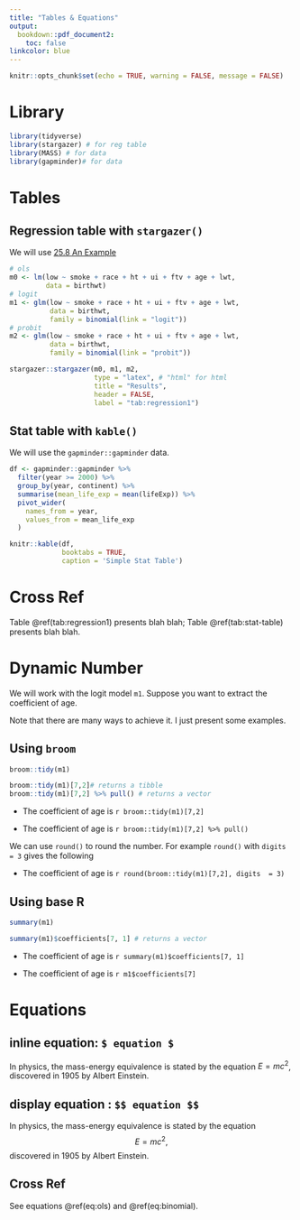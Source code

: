 ```yaml
---
title: "Tables & Equations"
output:
  bookdown::pdf_document2:
    toc: false
linkcolor: blue
---
```


```r
knitr::opts_chunk$set(echo = TRUE, warning = FALSE, message = FALSE)
```

# Library

```r
library(tidyverse)
library(stargazer) # for reg table
library(MASS) # for data
library(gapminder)# for data
```



# Tables

## Regression table with `stargazer()`

We will use [25.8 An Example](https://af-ucp.courses/brm/ldv.html#anexample001)

```r
# ols
m0 <- lm(low ~ smoke + race + ht + ui + ftv + age + lwt,
         data = birthwt)
# logit
m1 <- glm(low ~ smoke + race + ht + ui + ftv + age + lwt,
          data = birthwt,
          family = binomial(link = "logit"))
# probit
m2 <- glm(low ~ smoke + race + ht + ui + ftv + age + lwt,
          data = birthwt,
          family = binomial(link = "probit"))
```


```r
stargazer::stargazer(m0, m1, m2, 
                     type = "latex", # "html" for html
                     title = "Results",
                     header = FALSE,
                     label = "tab:regression1")
```


## Stat table with `kable()`

We will use the `gapminder::gapminder` data.

```r
df <- gapminder::gapminder %>%
  filter(year >= 2000) %>% 
  group_by(year, continent) %>% 
  summarise(mean_life_exp = mean(lifeExp)) %>% 
  pivot_wider(
    names_from = year,
    values_from = mean_life_exp
  )
```


```r
knitr::kable(df,
             booktabs = TRUE,
             caption = 'Simple Stat Table')
```

# Cross Ref

Table \@ref(tab:regression1) presents blah blah; Table \@ref(tab:stat-table) presents blah blah.
 

# Dynamic Number

We will work with the logit model `m1`. Suppose you want to extract the coefficient of age.

Note that there are many ways to achieve it. I just present some examples.

## Using `broom`

```r
broom::tidy(m1)
```



```r
broom::tidy(m1)[7,2]# returns a tibble
broom::tidy(m1)[7,2] %>% pull() # returns a vector

```


- The coefficient of age is `r broom::tidy(m1)[7,2]`

- The coefficient of age is `r broom::tidy(m1)[7,2] %>% pull()`

We can use `round()` to round the number. For example `round()` with `digits = 3` gives the following

- The coefficient of age is `r round(broom::tidy(m1)[7,2], digits  = 3)`

## Using base R

```r
summary(m1)
```
```r
summary(m1)$coefficients[7, 1] # returns a vector
```
- The coefficient of age is `r summary(m1)$coefficients[7, 1]`

- The coefficient of age is `r m1$coefficients[7]`

# Equations

## inline equation: `$ equation $`

In physics, the mass-energy equivalence is stated 
by the equation $E=mc^2$, discovered in 1905 by Albert Einstein.

## display equation : `$$ equation $$`

In physics, the mass-energy equivalence is stated 
by the equation $$E=mc^2,$$ discovered in 1905 by Albert Einstein.

## Cross Ref

\begin{equation} 
 y = X\beta + u
 (\#eq:ols)
\end{equation} 


\begin{equation} 
 \left(x+a\right)^n=\sum_{k=0}^{n}{\binom{n}{k}x^ka^{n-k}}
 (\#eq:binomial)
\end{equation} 

See equations \@ref(eq:ols) and \@ref(eq:binomial). 